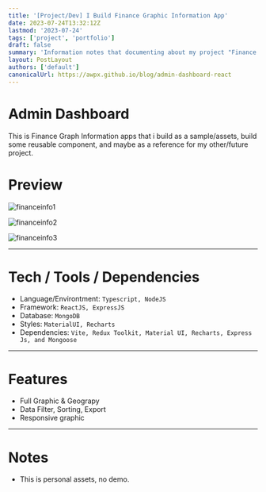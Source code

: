 ```yaml
---
title: '[Project/Dev] I Build Finance Graphic Information App'
date: 2023-07-24T13:32:12Z
lastmod: '2023-07-24'
tags: ['project', 'portfolio']
draft: false
summary: 'Information notes that documenting about my project "Finance Graph Information"'
layout: PostLayout
authors: ['default']
canonicalUrl: https://awpx.github.io/blog/admin-dashboard-react
---
```


# Admin Dashboard

This is Finance Graph Information apps that i build as a sample/assets, build some reusable component, and maybe as a reference for my other/future project.

# Preview

![financeinfo1](/static/images/financeinfo/finance1.jpg)

![financeinfo2](/static/images/financeinfo/finance2.jpg)

![financeinfo3](/static/images/financeinfo/finance3.jpg)

---

# Tech / Tools / Dependencies

- Language/Environtment: `Typescript, NodeJS`
- Framework: `ReactJS, ExpressJS`
- Database: `MongoDB`
- Styles: `MaterialUI, Recharts`
- Dependencies: `Vite, Redux Toolkit, Material UI, Recharts, Express Js, and Mongoose`

---

# Features

- Full Graphic & Geograpy
- Data Filter, Sorting, Export
- Responsive graphic

---

# Notes

- This is personal assets, no demo.
